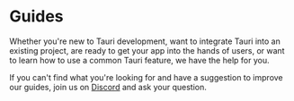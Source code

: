 
# Guides

Whether you're new to Tauri development, want to integrate Tauri into an existing project, are ready to get your app into the hands of users, or want to learn how to use a common Tauri feature, we have the help for you.

<CreateTauriApp />

If you can't find what you're looking for and have a suggestion to improve our guides, join us on [Discord](https://discord.com/invite/tauri) and ask your question.

<DocCardList items={useCurrentSidebarCategory().items} />
